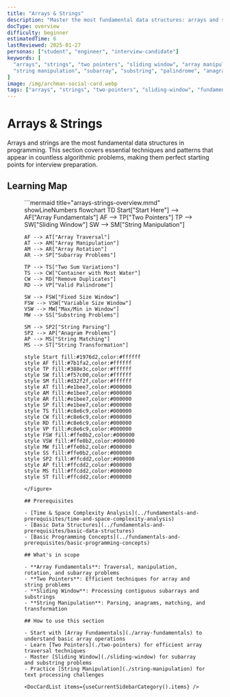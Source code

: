 ```yaml
---
title: "Arrays & Strings"
description: "Master the most fundamental data structures: arrays and strings. Learn essential techniques like two pointers, sliding window, and string manipulation."
docType: overview
difficulty: beginner
estimatedTime: 6
lastReviewed: 2025-01-27
personas: ["student", "engineer", "interview-candidate"]
keywords: [
  "arrays", "strings", "two pointers", "sliding window", "array manipulation",
  "string manipulation", "subarray", "substring", "palindrome", "anagram"
]
image: /img/archman-social-card.webp
tags: ["arrays", "strings", "two-pointers", "sliding-window", "fundamentals"]
---
```



<Head>
  <script type="application/ld+json">{JSON.stringify({
    "@context": "https://schema.org",
    "@type": "Article",
    "headline": "Arrays & Strings",
    "description": "Master the most fundamental data structures: arrays and strings. Learn essential techniques like two pointers, sliding window, and string manipulation.",
    "author": {
      "@type": "Organization",
      "name": "ArchMan"
    },
    "publisher": {
      "@type": "Organization",
      "name": "ArchMan",
      "logo": {
        "@type": "ImageObject",
        "url": "https://archman.dev/img/logo.png"
      }
    },
    "datePublished": "2025-01-27",
    "dateModified": "2025-01-27"
  })}</script>
  <script type="application/ld+json">{JSON.stringify({
    "@context": "https://schema.org",
    "@type": "BreadcrumbList",
    "itemListElement": [
      {
        "@type": "ListItem",
        "position": 1,
        "name": "Home",
        "item": "https://archman.dev/"
      },
      {
        "@type": "ListItem",
        "position": 2,
        "name": "Algorithms & Data Structures",
        "item": "https://archman.dev/docs/algorithms-and-data-structures"
      },
      {
        "@type": "ListItem",
        "position": 3,
        "name": "Arrays & Strings",
        "item": "https://archman.dev/docs/algorithms-and-data-structures/arrays-and-strings"
      }
    ]
  })}</script>
</Head>

# Arrays & Strings

Arrays and strings are the most fundamental data structures in programming. This section covers essential techniques and patterns that appear in countless algorithmic problems, making them perfect starting points for interview preparation.

## Learning Map

<Figure caption="Key concepts and techniques for working with arrays and strings.">
```mermaid title="arrays-strings-overview.mmd" showLineNumbers
flowchart TD
    Start["Start Here"] --> AF["Array Fundamentals"]
    AF --> TP["Two Pointers"]
    TP --> SW["Sliding Window"]
    SW --> SM["String Manipulation"]
    
    AF --> AT["Array Traversal"]
    AT --> AM["Array Manipulation"]
    AM --> AR["Array Rotation"]
    AR --> SP["Subarray Problems"]
    
    TP --> TS["Two Sum Variations"]
    TS --> CW["Container with Most Water"]
    CW --> RD["Remove Duplicates"]
    RD --> VP["Valid Palindrome"]
    
    SW --> FSW["Fixed Size Window"]
    FSW --> VSW["Variable Size Window"]
    VSW --> MW["Max/Min in Window"]
    MW --> SS["Substring Problems"]
    
    SM --> SP2["String Parsing"]
    SP2 --> AP["Anagram Problems"]
    AP --> MS["String Matching"]
    MS --> ST["String Transformation"]
    
    style Start fill:#1976d2,color:#ffffff
    style AF fill:#7b1fa2,color:#ffffff
    style TP fill:#388e3c,color:#ffffff
    style SW fill:#f57c00,color:#ffffff
    style SM fill:#d32f2f,color:#ffffff
    style AT fill:#e1bee7,color:#000000
    style AM fill:#e1bee7,color:#000000
    style AR fill:#e1bee7,color:#000000
    style SP fill:#e1bee7,color:#000000
    style TS fill:#c8e6c9,color:#000000
    style CW fill:#c8e6c9,color:#000000
    style RD fill:#c8e6c9,color:#000000
    style VP fill:#c8e6c9,color:#000000
    style FSW fill:#ffe0b2,color:#000000
    style VSW fill:#ffe0b2,color:#000000
    style MW fill:#ffe0b2,color:#000000
    style SS fill:#ffe0b2,color:#000000
    style SP2 fill:#ffcdd2,color:#000000
    style AP fill:#ffcdd2,color:#000000
    style MS fill:#ffcdd2,color:#000000
    style ST fill:#ffcdd2,color:#000000
```
</Figure>

## Prerequisites

- [Time & Space Complexity Analysis](../fundamentals-and-prerequisites/time-and-space-complexity-analysis)
- [Basic Data Structures](../fundamentals-and-prerequisites/basic-data-structures)
- [Basic Programming Concepts](../fundamentals-and-prerequisites/basic-programming-concepts)

## What's in scope

- **Array Fundamentals**: Traversal, manipulation, rotation, and subarray problems
- **Two Pointers**: Efficient techniques for array and string problems
- **Sliding Window**: Processing contiguous subarrays and substrings
- **String Manipulation**: Parsing, anagrams, matching, and transformation

## How to use this section

- Start with [Array Fundamentals](./array-fundamentals) to understand basic array operations
- Learn [Two Pointers](./two-pointers) for efficient array traversal techniques
- Master [Sliding Window](./sliding-window) for subarray and substring problems
- Practice [String Manipulation](./string-manipulation) for text processing challenges

<DocCardList items={useCurrentSidebarCategory().items} />
